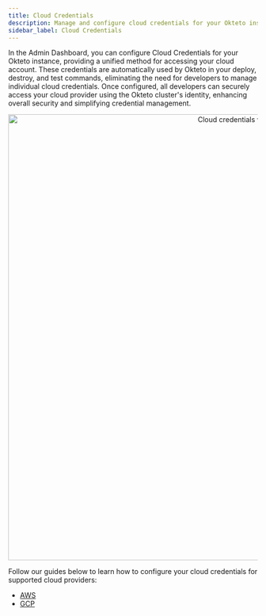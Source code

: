 ```yaml
---
title: Cloud Credentials
description: Manage and configure cloud credentials for your Okteto instance
sidebar_label: Cloud Credentials
---
```



In the Admin Dashboard, you can configure Cloud Credentials for your Okteto instance, providing a unified method for accessing your cloud account. These credentials are automatically used by Okteto in your deploy, destroy, and test commands, eliminating the need for developers to manage individual cloud credentials. Once configured, all developers can securely access your cloud provider using the Okteto cluster's identity, enhancing overall security and simplifying credential management.

<p align="center">
  <Image
    src={require("@site/static/img/cloud_credentials_view.png").default}
    alt="Cloud credentials view"
    width="900"
  />
</p>

Follow our guides below to learn how to configure your cloud credentials for supported cloud providers:

- [AWS](admin/cloud-credentials/aws.mdx)
- [GCP](admin/cloud-credentials/gcp.mdx)


